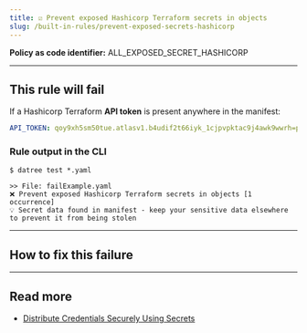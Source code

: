 ```yaml
---
title: ☑️ Prevent exposed Hashicorp Terraform secrets in objects
slug: /built-in-rules/prevent-exposed-secrets-hashicorp
---
```



<CommonOverview />

**Policy as code identifier:** ALL_EXPOSED_SECRET_HASHICORP

---

## This rule will fail

If a Hashicorp Terraform **API token** is present anywhere in the manifest:

```yaml
API_TOKEN: qoy9xh5sm50tue.atlasv1.b4udif2t66iyk_1cjpvpktac9j4awk9wwrh=pc_3cxc4wl1txvdwfyryyo_d
```

### Rule output in the CLI

```terminal
$ datree test *.yaml

>> File: failExample.yaml
❌ Prevent exposed Hashicorp Terraform secrets in objects [1 occurrence]
💡 Secret data found in manifest - keep your sensitive data elsewhere to prevent it from being stolen 
```

---

## How to fix this failure

<CommonHowToFix />

---

## Read more

- [Distribute Credentials Securely Using Secrets](https://kubernetes.io/docs/tasks/inject-data-application/distribute-credentials-secure/)
